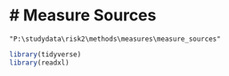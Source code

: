 # # Measure Sources

`"P:\studydata\risk2\methods\measures\measure_sources"` 


```r
library(tidyverse)
library(readxl)

```

